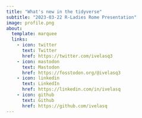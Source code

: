 ```yaml
---
title: "What's new in the tidyverse"
subtitle: "2023-03-22 R-Ladies Rome Presentation"
image: profile.png
about:
  template: marquee
  links:
    - icon: twitter
      text: Twitter
      href: https://twitter.com/ivelasq3
    - icon: mastodon
      text: Mastodon
      href: https://fosstodon.org/@ivelasq3
    - icon: linkedin
      text: LinkedIn
      href: https://linkedin.com/in/ivelasq
    - icon: github
      text: Github
      href: https://github.com/ivelasq
---
```

